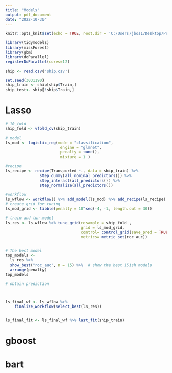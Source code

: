 ```yaml
---
title: "Models"
output: pdf_document
date: "2022-10-30"
---
```


```r
knitr::opts_knit$set(echo = TRUE, root.dir = 'C:/Users/jbos1/Desktop/Projects/Kaggle/spaceship-titanic/data')
```

```r
library(tidymodels)
library(missForest)
library(gbm)
library(doParallel)
registerDoParallel(cores=12)

ship <- read.csv('ship.csv')
```

```r
set.seed(3031190)
ship_train <- ship[ship$Train,]
ship_test<- ship[!ship$Train,]
```

# Lasso
```r
# 10_fold
ship_fold <- vfold_cv(ship_train)

# model
ls_mod <- logistic_reg(mode = "classification",
                        engine = "glmnet",
                        penalty = tune(),
                        mixture = 1 )

#recipe
ls_recipe <- recipe(Transported ~., data = ship_train) %>% 
               step_dummy(all_nominal_predictors()) %>%
               step_interact(all_predictors()) %>%
               step_normalize(all_predictors())

#workflow
ls_wflow <- workflow() %>% add_model(ls_mod) %>% add_recipe(ls_recipe)
# create grid for tuning
ls_mod_grid <- tibble(penalty = 10^seq(-4, -1, length.out = 30))

# train and tun model
ls_res <- ls_wflow %>% tune_grid(resample = ship_fold ,
                                 grid = ls_mod_grid,
                                 control= control_grid(save_pred = TRUE),
                                 metrics= metric_set(roc_auc))


# The best model
top_models <-
  ls_res %>% 
  show_best("roc_auc", n = 15) %>%  # show the best 15ish models
  arrange(penalty) 
top_models

# obtain prediction



ls_final_wf <- ls_wflow %>%
    finalize_workflow(select_best(ls_res))


ls_final_fit <- ls_final_wf %>% last_fit(ship_train)
```


# gboost

# bart

